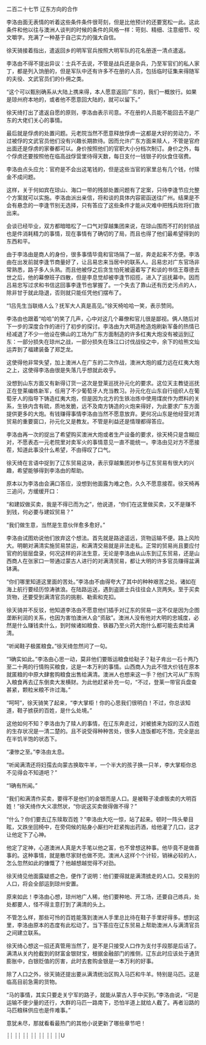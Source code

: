 

二百二十七节 辽东方向的合作

李洛由面无表情的听着这些条件条件很苛刻，但是比他预计的还要宽松一此。这此条件和他以往与澳洲人谈判的时候的条件的风格一样：苛刻、精细、注意细节、咬文嚼字。充满了一种基于自己实力的强大自信。

徐天骑接着指出，遣返回乡的明军官兵按照大明军队的花名册逐一清点遣返。

李洛由不得不提出异议：士兵不去说，不管是战兵还是杂兵，乃至军官们的私人家丁，都是列入饷册的，但是军队中还有许多不在册的人员，包括临时征集来得随军的夫役、文武官员们的仆佣之类。

“这个可以甄别确系从大陆上携来得，本人愿意返回广东的，我们一概放行。如果是琼州府本地的，或者他不愿意回大陆的，就可以留下。”

徐天绮打出了遣返自愿的原则，李洛由表示司意。不在册的人员能不能回去不是广东的大佬们关心的事情。

最后就是俘虏的处置问题。元老院当然不愿意释放俘虏一这都是大好的劳动力，不过被俘的文武官员他们没有兴趣长期款待。因而允许广东方面来赎人，不管是官府出面还是俘虏的家眷都可以。身价按照他们的官职大小分档次制订。身价之外，每个俘虏还要按照他在临高战俘营里待得天数，每日支付一钱银子的伙食住宿费。

李洛由点头应允：官府是不会出这笔钱的，但是这些当官的家里总有几个钱，付赎金不成问题。

这样，关于何如宾在琼山、海口一带的残部处置问题有了定案，只待李逢节应允整个方案就可以实施。李洛由派出亲信，将和谈的具体内容密函送往广州。结果是不会有悬念的一李逢节别无选择，只有答应了这些条件才能从灾难中把残兵败将们救出来。

会谈已经毕业，双方都暗暗松了一口气对穿越集团来说，在琼山围而不打的封锁战也是件消耗精力的事情，现在事情有了确切的了局，而且也得了他们最希望得到的东西和平。

由于李洛由是商人的身份，很多事情毕竟和官场隔了一层，奔走起来不方便。李洛由在出发前就李逢节商量好了，让吕易忠来当居中的联系人。吕易忠对广东官场非常熟悉，路子多人头熟。而且他被俘之后贪生怕死被逼着写了和谈的书信王尊德去世之后，他的幕僚班子四散，但是李息觉却被李逢节招揽，进入了巡抚幕中。因而吕易忠写过求和书信这回事李逢节也掌握了。一个失去了靠山还有历史污点的人，除非甘于就此隐退，否则就只能任凭他们摆布了。

“1吕先生当联络人么？抚军大人真是高见。”徐天椅哈哈一笑，表示赞同。

李洛由也跟着“哈哈”的笑了几声，心中对这几个幕僚和官儿很是鄙视。俩人随后对下一步的深度合作的进行了初步的探讨。李洛由为大明造枪造炮刷新军备的热情已经减退了不少一他设在佛山的工场为广东方面制造的许多红夷大炮没有被运到辽东：一部分损失在琼州之战，一部分损失在珠江口讨伐战役之中，余下的给熊文灿运弄到了福建装备了郑芝龙。

这使得他非常失望，加上澳洲人在广东的二次作战，澳洲大炮的威力远在红夷大炮之上，这使得李洛由很是失落几乎想就此收乎。

没想到山东方面又有新得订货一这次是登莱巡抚孙元化的要求。这位天主教徒巡抚正在登莱编练新军，任用了不少葡萄牙人充当教习。孙元化在山东自行组织人在葡萄牙人的指导下铸造红夷大炮，但是因为北方的生铁冶炼中使用煤炭作为燃料的关系，生铁内含有硫，质地发脆，远不及南方铸造的火炮来得好，为此要求广东方面提供更多的大炮。有钱赚得事情李洛由当然不愿意放弃。更何况山东是他经营对清贸易的重要窗口，孙元化又是教友。不管是利益还是情理都得答应。

李洛由再一次的捉出了希望购买澳洲大炮或者生产设备的要求，徐天椅只是含糊应对，不愿表态一元老院里对卖军火的事情意见一直不能统一。李洛由见对方不愿接茬，知道此事没什么希望，不由得叹了口气。

徐天绮在言语中捉到了辽东贸易这块，表示穿越集团对参与辽东贸易有很大的兴趣，希望能够得到李洛由的帮助。

原本以为李洛由会满口答应，没想到他面露为难之色，久久不愿意接茬。徐天椅再三追问，方缓缓开口：

“和建奴做买卖，我是不得已而为之”，他说道，“你们在这里做买卖，又不是赚不到钱，何必要与建奴贸易？”

“我们做生意，当然是生意伙伴愈多愈好。”

李洛由试图劝说他们放弃这个想法。首先就是路途遥远，货物运输不便。路上风险大。明朝对满清实施贸易禁运，和满清交易就是非法走私。正常的贸易尚且要应付官府的层层盘录，何况这样的非法生意，无论是李洛由从山东到辽东贸易，还是山西商人在张家口一带通过蒙古人进行的对满清贸易，都让大明的许多官员赚得盆满钵满。

“你们哪里知道这里面的苦处。”李洛由不由得夸大了其中的种种艰苦之处，诸如在海上航行要经历惊涛骇浪。在陆路运送，遇到盗匪士兵往往会人货两失。至于买卖货物，还要受到满清官员的挑剔、勒索和克扣。

徐天骑并不反驳，他知道李洛由不愿意他们插手对辽东的贸易一这不仅是因为企图垄断利润的关系，也因为害怕澳洲人会“资敌”。澳洲人没有他对大明的忠城度，必然是什么赚钱卖什么，到时候诸如粮食、铁器乃至火药大炮什么都可能去卖给满清。

“听闻鞋子极匿粮食。”徐天绮忽然问了一句。

“1确实如此。”李洛由心思一动，莫非他们要贩运粮食给鞑子？鞑子肯出一石十两乃至二十两的行情购买粮食，这是一本万利的事情。山西商人为此不惜大价钱在原本就匿粮的中原大肆套购粮食出售给满清。澳洲人也想来这一手？他们大可从广东购入粮食再去辽东倒卖大发横财。为此他赶紧补充一句，“不过，登莱一带官兵盘查甚紧，颗粒米粮不许过海。”

“呵呵”，徐天骑笑了起来，“李大掌柜！你的心思我们很明白！不过，你总该知道，鞋子掳获的百姓，是什么处境。”

这他如何不知？李洛由为了赎人的事情，在辽东奔走过，对被掳来为奴的汉人百姓的生存状况是一清二楚的。且不说受得种种苦处，很多人连饭都吃不饱，完全是出在半饥半饱的状态下。

“凄惨之至。”李洛由太息。

“听闻满清还将妇孺去向蒙古换取牛羊，一个半大的孩子换一只羊，李大掌柜你总不见得会不知道吧？”

“1确有所闻。”

“我们和满清作买卖，要得不是他们的金银而是人口。是被鞋子凌虐贩卖的大明百姓！”徐天绮作大义凛然状，“你说这买卖做得做不得？”

“什么？你们要去辽东赎取百姓？”李洛由大吃一惊，站了起来。顿时一阵头晕目眩，又跌坐回椅中，在旁伺候的贴身小厮扫叶赶紧掏出药酒，给他灌了几口，这才让他定下了心神。

他定了定神，心道澳洲人真是大手笔以他之富，也不曾想这种事。他毕竟不是做善事的。这种事情，就是散尽家财也做不完。澳洲人这样个个计较，销袜必较的人，怎么忽然如此的慷慨了？他越想越觉得不对劲。

徐天绮见他面露疑惑之色，便作了说明：他们要得就是满清掳走的人口。交易到的人口，将会全部运到琼州安置。

原来如此！李洛由心想，琼州地广人稀，他们要种地、开工场，还要自己练兵，处处都要人，怪不得主意打到了满清的头上。

不管怎么样，那些可怜的百姓能落到澳洲人手里总比待在鞋子手里好得多。想到这里，李洛由原本的态度有此松动了。当下答应在辽东贸易上帮助澳洲人与满清官员之间建立联系。

徐天绮心想这一招还真管用当然了，是不是只接受人口作为支付手段那是后话了。满清从关内抢截到的财富金银财宝，根据金融部门的推侧，辽东此时应该处于通货膨胀中，白银贬值的厉害，此时去套购金银是一本万利的好事。

除了人口之外，徐天骑还提出要从满清统治区购入马匹和牛羊。特别是马匹。这是临高目前急需的货物。

“马的事情，其实只要走关宁军的路子，就能从蒙古人手中买到。”李洛由说，“可是运输不便少量的还行，大群的马匹一路南下，恐怕半道上就给人截了。再者沿路的马匹粮秣供应也是件难事。”

意犹未尽，那就看看最热门的其他小说更新了哪些章节吧！

┊┊ ┊┊ ┊┊ ┊┊ ┊┊ ┊┊ ┊┊U


